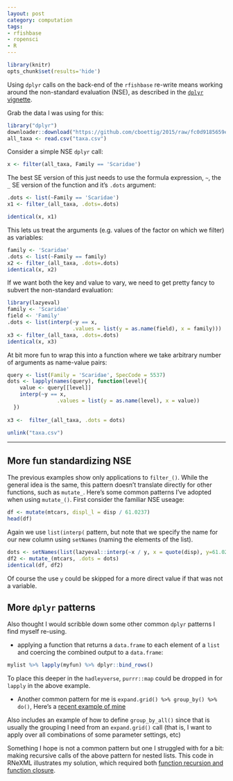 ```yaml
---
layout: post
category: computation
tags:
- rfishbase
- ropensci
- R
---
```


```r
library(knitr)
opts_chunk$set(results='hide')
```


Using `dplyr` calls on the back-end of the `rfishbase` re-write means working around the non-standard evaluation (NSE), as described in the [`dplyr` vignette]().

Grab the data I was using for this:

```r
library("dplyr")
downloader::download("https://github.com/cboettig/2015/raw/fc0d9185659e7976927d0ec91981912537ac6018/assets/data/2015-02-06-taxa.csv", "taxa.csv")
all_taxa <- read.csv("taxa.csv")
```

Consider a simple NSE `dplyr` call:

```r
x <- filter(all_taxa, Family == 'Scaridae')
```

The best SE version of this just needs to use the formula expression, `~`, the `_` SE version of the function and it's `.dots` argument:

```r
.dots <- list(~Family == 'Scaridae')
x1 <- filter_(all_taxa, .dots=.dots)

identical(x, x1)
```

This lets us treat the arguments (e.g. values of the factor on which we filter) as variables:


```r
family <- 'Scaridae'
.dots <- list(~Family == family)
x2 <- filter_(all_taxa, .dots=.dots)
identical(x, x2)
```  

If we want both the key and value to vary, we need to get pretty fancy to subvert the non-standard evaluation:

```r
library(lazyeval)
family <- 'Scaridae'
field <- 'Family'
.dots <- list(interp(~y == x, 
                     .values = list(y = as.name(field), x = family)))
x3 <- filter_(all_taxa, .dots=.dots)
identical(x, x3)
```

At bit more fun to wrap this into a function where we take arbitrary number of arguments as name-value pairs:

```r
query <- list(Family = 'Scaridae', SpecCode = 5537)
dots <- lapply(names(query), function(level){
    value <- query[[level]]
    interp(~y == x, 
                .values = list(y = as.name(level), x = value))
  })
  
x3 <-  filter_(all_taxa, .dots = dots) 
```

```r
unlink("taxa.csv")
```


----

## More fun standardizing NSE

The previous examples show only applications to `filter_()`.  While the general idea is the same, this pattern doesn't translate directly for other functions, such as `mutate_`.  Here's some common patterns I've adopted when using `mutate_()`.  First consider the familiar NSE useage:

```r
df <- mutate(mtcars, displ_l = disp / 61.0237)
head(df)
```

Again we use `list(interp(` pattern, but note that we specify the name for our new column using `setNames` (naming the elements of the list).

```r
dots <- setNames(list(lazyeval::interp(~x / y, x = quote(disp), y=61.0237)), "displ_l")
df2 <- mutate_(mtcars, .dots = dots)
identical(df, df2)
```

Of course the use `y` could be skipped for a more direct value if that was not a variable.

## More `dplyr` patterns

Also thought I would scribble down some other common `dplyr` patterns I find myself re-using.

- applying a function that returns a `data.frame` to each element of a `list` and coercing the combined output to a `data.frame`:

```r
mylist %>% lapply(myfun) %>% dplyr::bind_rows() 
```

To place this deeper in the `hadleyverse`, `purrr::map` could be dropped in for `lapply` in the above example.  

- Another common pattern for me is `expand.grid() %>% group_by() %>% do()`, Here's a [recent example of mine](https://github.com/cboettig/multiple_uncertainty/blob/3f42aa4623f40cee70d5a9d52a8cce73617248a5/inst/scripts/table.Rmd)

Also includes an example of how to define `group_by_all()` since that is usually the grouping I need from an `expand.grid()` call (that is, I want to apply over all combinations of some parameter settings, etc)



Something I hope is not a common pattern but one I struggled with for a bit: making recursive calls of the above pattern for nested lists.  This code in RNeXML illustrates my solution, which required both [function recursion and function closure](https://github.com/ropensci/RNeXML/blob/b596839e3a1fc53e74b46fd935d91dca59a9da98/R/get_metadata.R#L50-L59).  

